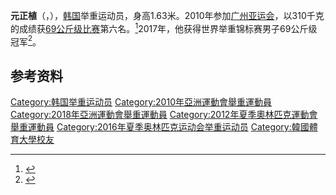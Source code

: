 {{Infobox sportsperson
| name = 元正植  <br />Won Jeong-sik
| image = Won Jeong-sik Rio2016.jpg
| image_size = 250px
| caption = 2016年里約奧運會上獲勝
| birth_date= {{birth date and age|1990|12|9|df=y}}
| birth_place=[[鐵原郡_(韓國)|鐵原]], [[江原道_(韓國)|江原道]], [[南韓|南韓]]
| height= 1.63 m
| weight= 72.57 kg
| spouse = [[尹真熙|尹真熙]]
| sport = [[舉重|舉重]]
| club = {{link-en|Korea National Sport University|Korea National Sport University|韓國體育大學}}
| coach = Ahn Hyo-jak
| event=  73 kg
| medaltemplates =
{{MedalCompetition|[[世錦賽|世錦賽]]}}
{{MedalGold|[[2017年世界舉重錦標賽|2017年世界舉重錦標賽]]| 69 kg}}
{{MedalSilver|[[2018年世界舉重錦標賽|2018年世界舉重錦標賽]]| 73 kg}}
}}


'''元正植'''（{{lang-ko|원정식}}，{{bd|1990年|12月9日||}}），[[韩国|韩国]]举重运动员，身高1.63米。2010年参加[[广州亚运会|广州亚运会]]，以310千克的成绩获[[2010年亚洲运动会举重比赛_-_男子69公斤级|69公斤级比赛]]第六名。<ref>{{cite web |url=http://www.gz2010.cn/info/CHN_CHN/ZB/ZBB101A_WL@@@@@@@@@@@@@@@CHN_number=242357.html |language=zh-hans |title=元正植 - 简历 |publisher=2010年广州亚运会官方网站 |accessdate=2010-12-19 |archive-date=2018-09-29 |archive-url=https://web.archive.org/web/20180929092918/http://www.gz2010.cn/info/CHN_CHN/ZB/ZBB101A_WL@@@@@@@@@@@@@@@CHN_number=242357.html |dead-url=no }}</ref>2017年，他获得世界举重锦标赛男子69公斤级冠军<ref>{{cite web|url=http://sports.mk.co.kr/view.php?year=2017&no=799883|script-title=ko:[역도] 원정식, 세계역도선수권대회 정상 등극…金 두 개 획득|publisher={{lang|ko|MK스포츠}}|date=2017-12-02|accessdate=2017-12-04|archive-date=2017-12-04|archive-url=https://web.archive.org/web/20171204114627/http://sports.mk.co.kr/view.php?year=2017&no=799883|dead-url=no}}</ref>。

==参考资料==
<references />
{{DEFAULTSORT:Won Jeong-sik}}
[[Category:韩国举重运动员|Category:韩国举重运动员]]
[[Category:2010年亞洲運動會舉重運動員|Category:2010年亞洲運動會舉重運動員]]
[[Category:2018年亞洲運動會舉重運動員|Category:2018年亞洲運動會舉重運動員]]
[[Category:2012年夏季奧林匹克運動會舉重運動員|Category:2012年夏季奧林匹克運動會舉重運動員]]
[[Category:2016年夏季奥林匹克运动会举重运动员|Category:2016年夏季奥林匹克运动会举重运动员]]
[[Category:韓國體育大學校友|Category:韓國體育大學校友]]